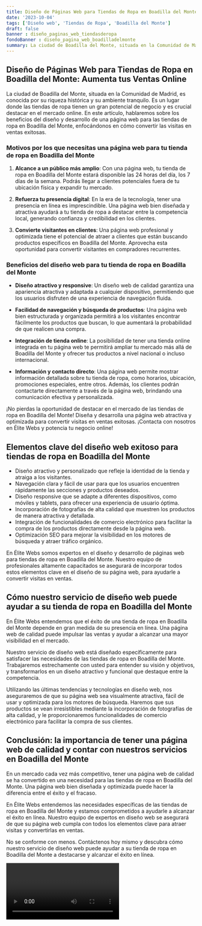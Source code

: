 ```yaml
---
title: Diseño de Páginas Web para Tiendas de Ropa en Boadilla del Monte
date: '2023-10-04'
tags: ['Diseño web', 'Tiendas de Ropa', 'Boadilla del Monte']
draft: false
banner : diseño_paginas_web_tiendasderopa
fondoBanner : diseño_pagina_web_boadilladelmonte
summary: La ciudad de Boadilla del Monte, situada en la Comunidad de Madrid, es conocida por su riqueza histórica y su ambiente tranquilo. Es un lugar donde las tiendas de ropa tienen un gran potencial de negocio y es crucial destacar en el mercado online. En este artículo, hablaremos sobre los beneficios del diseño y desarrollo de una página web para las tiendas de ropa en Boadilla del Monte, enfocándonos en cómo convertir las visitas en ventas exitosas.
---
```


## Diseño de Páginas Web para Tiendas de Ropa en Boadilla del Monte: Aumenta tus Ventas Online

La ciudad de Boadilla del Monte, situada en la Comunidad de Madrid, es conocida por su riqueza histórica y su ambiente tranquilo. Es un lugar donde las tiendas de ropa tienen un gran potencial de negocio y es crucial destacar en el mercado online. En este artículo, hablaremos sobre los beneficios del diseño y desarrollo de una página web para las tiendas de ropa en Boadilla del Monte, enfocándonos en cómo convertir las visitas en ventas exitosas.

### Motivos por los que necesitas una página web para tu tienda de ropa en Boadilla del Monte

1. **Alcance a un público más amplio**: Con una página web, tu tienda de ropa en Boadilla del Monte estará disponible las 24 horas del día, los 7 días de la semana. Podrás llegar a clientes potenciales fuera de tu ubicación física y expandir tu mercado.

2. **Refuerza tu presencia digital**: En la era de la tecnología, tener una presencia en línea es imprescindible. Una página web bien diseñada y atractiva ayudará a tu tienda de ropa a destacar entre la competencia local, generando confianza y credibilidad en los clientes.

3. **Convierte visitantes en clientes**: Una página web profesional y optimizada tiene el potencial de atraer a clientes que están buscando productos específicos en Boadilla del Monte. Aprovecha esta oportunidad para convertir visitantes en compradores recurrentes.

### Beneficios del diseño web para tu tienda de ropa en Boadilla del Monte

- **Diseño atractivo y responsive**: Un diseño web de calidad garantiza una apariencia atractiva y adaptada a cualquier dispositivo, permitiendo que los usuarios disfruten de una experiencia de navegación fluida.

- **Facilidad de navegación y búsqueda de productos**: Una página web bien estructurada y organizada permitirá a los visitantes encontrar fácilmente los productos que buscan, lo que aumentará la probabilidad de que realicen una compra.

- **Integración de tienda online**: La posibilidad de tener una tienda online integrada en tu página web te permitirá ampliar tu mercado más allá de Boadilla del Monte y ofrecer tus productos a nivel nacional o incluso internacional.

- **Información y contacto directo**: Una página web permite mostrar información detallada sobre tu tienda de ropa, como horarios, ubicación, promociones especiales, entre otros. Además, los clientes podrán contactarte directamente a través de la página web, brindando una comunicación efectiva y personalizada.

¡No pierdas la oportunidad de destacar en el mercado de las tiendas de ropa en Boadilla del Monte! Diseña y desarrolla una página web atractiva y optimizada para convertir visitas en ventas exitosas. ¡Contacta con nosotros en Élite Webs y potencia tu negocio online!

<GifSeo />

<Cta />

## Elementos clave del diseño web exitoso para tiendas de ropa en Boadilla del Monte

- Diseño atractivo y personalizado que refleje la identidad de la tienda y atraiga a los visitantes.
- Navegación clara y fácil de usar para que los usuarios encuentren rápidamente las secciones y productos deseados.
- Diseño responsive que se adapte a diferentes dispositivos, como móviles y tablets, para ofrecer una experiencia de usuario óptima.
- Incorporación de fotografías de alta calidad que muestren los productos de manera atractiva y detallada.
- Integración de funcionalidades de comercio electrónico para facilitar la compra de los productos directamente desde la página web.
- Optimización SEO para mejorar la visibilidad en los motores de búsqueda y atraer tráfico orgánico.

En Élite Webs somos expertos en el diseño y desarrollo de páginas web para tiendas de ropa en Boadilla del Monte. Nuestro equipo de profesionales altamente capacitados se asegurará de incorporar todos estos elementos clave en el diseño de su página web, para ayudarle a convertir visitas en ventas.

## Cómo nuestro servicio de diseño web puede ayudar a su tienda de ropa en Boadilla del Monte

En Élite Webs entendemos que el éxito de una tienda de ropa en Boadilla del Monte depende en gran medida de su presencia en línea. Una página web de calidad puede impulsar las ventas y ayudar a alcanzar una mayor visibilidad en el mercado.

Nuestro servicio de diseño web está diseñado específicamente para satisfacer las necesidades de las tiendas de ropa en Boadilla del Monte. Trabajaremos estrechamente con usted para entender su visión y objetivos, y transformarlos en un diseño atractivo y funcional que destaque entre la competencia.

Utilizando las últimas tendencias y tecnologías en diseño web, nos aseguraremos de que su página web sea visualmente atractiva, fácil de usar y optimizada para los motores de búsqueda. Haremos que sus productos se vean irresistibles mediante la incorporación de fotografías de alta calidad, y le proporcionaremos funcionalidades de comercio electrónico para facilitar la compra de sus clientes.

## Conclusión: la importancia de tener una página web de calidad y contar con nuestros servicios en Boadilla del Monte

En un mercado cada vez más competitivo, tener una página web de calidad se ha convertido en una necesidad para las tiendas de ropa en Boadilla del Monte. Una página web bien diseñada y optimizada puede hacer la diferencia entre el éxito y el fracaso.

En Élite Webs entendemos las necesidades específicas de las tiendas de ropa en Boadilla del Monte y estamos comprometidos a ayudarle a alcanzar el éxito en línea. Nuestro equipo de expertos en diseño web se asegurará de que su página web cumpla con todos los elementos clave para atraer visitas y convertirlas en ventas.

No se conforme con menos. Contáctenos hoy mismo y descubra cómo nuestro servicio de diseño web puede ayudar a su tienda de ropa en Boadilla del Monte a destacarse y alcanzar el éxito en línea.

<Video />

<CtaBot job='Tiendas de Ropa' city='Boadilla del Monte'/>

<Gmaps query='Boadilla del Monte+españa+maps' />